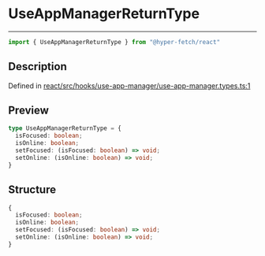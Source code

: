 

# UseAppManagerReturnType

<div class="api-docs__separator" data-reactroot="">

---

</div><div class="api-docs__import" data-reactroot="">

```ts
import { UseAppManagerReturnType } from "@hyper-fetch/react"
```

</div><div class="api-docs__section">

## Description

</div><div class="api-docs__description"><span class="api-docs__do-not-parse">



</span></div><p class="api-docs__definition">

Defined in [react/src/hooks/use-app-manager/use-app-manager.types.ts:1](https://github.com/BetterTyped/hyper-fetch/blob/c3e2c45/packages/react/src/hooks/use-app-manager/use-app-manager.types.ts#L1)

</p><div class="api-docs__section">

## Preview

</div><div class="api-docs__preview type">

```ts
type UseAppManagerReturnType = {
  isFocused: boolean; 
  isOnline: boolean; 
  setFocused: (isFocused: boolean) => void; 
  setOnline: (isOnline: boolean) => void; 
}
```

</div><div class="api-docs__section">

## Structure

</div><div class="api-docs__returns">

```ts
{
  isFocused: boolean;
  isOnline: boolean;
  setFocused: (isFocused: boolean) => void;
  setOnline: (isOnline: boolean) => void;
}
```

</div>